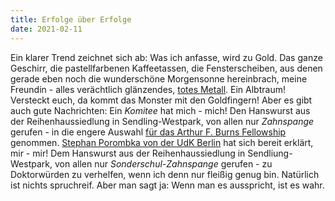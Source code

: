 ```yaml
---
title: Erfolge über Erfolge
date: 2021-02-11
---
```

Ein klarer Trend zeichnet sich ab: Was ich anfasse, wird zu Gold. Das ganze Geschirr, die pastellfarbenen Kaffeetassen, die Fensterscheiben, aus denen gerade eben noch die wunderschöne Morgensonne hereinbrach, meine Freundin - alles verächtlich glänzendes, [totes Metall](https://open.spotify.com/track/2hdNya0b6Cc2YJ8IyaQIWp?si=0XTel3mGTDujXmpEdXq4gg&nd=1). Ein Albtraum! Versteckt euch, da kommt das Monster mit den Goldfingern! Aber es gibt auch gute Nachrichten: Ein *Komitee* hat mich - mich! Den Hanswurst aus der Reihenhaussiedlung in Sendling-Westpark, von allen nur *Zahnspange* gerufen - in die engere Auswahl [für das Arthur F. Burns Fellowship](https://www.ijp.org/stipendien/burns) genommen. [Stephan Porombka von der UdK Berlin](https://www.udk-berlin.de/personen/detailansicht/person/show/stephan-porombka/) hat sich bereit erklärt, mir - mir! Dem Hanswurst aus der Reihenhaussiedlung in Sendliung-Westpark, von allen nur *Sonderschul-Zahnspange* gerufen - zu Doktorwürden zu verhelfen, wenn ich denn nur fleißig genug bin. Natürlich ist nichts spruchreif. Aber man sagt ja: Wenn man es ausspricht, ist es wahr.